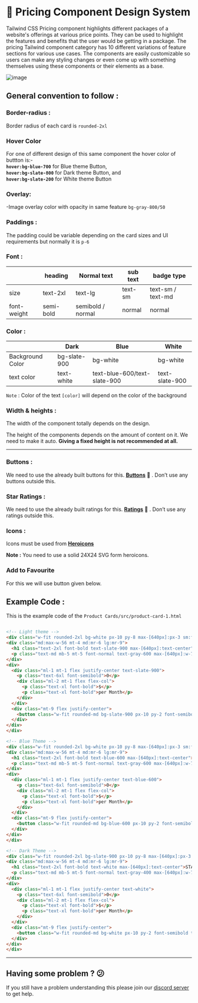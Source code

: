 # 📒 Pricing Component Design System 

Tailwind CSS Pricing component highlights different packages of a website's offerings at various price points. They can be used to highlight the features and benefits that the user would be getting in a package. The pricing Tailwind component category has 10 different variations of feature sections for various use cases. The components are easily customizable so users can make any styling changes or even come up with something themselves using these components or their elements as a base.

![image](https://user-images.githubusercontent.com/98400348/232882821-98b6050e-ce40-462d-a3f9-98b21cfd61d3.png)


## General convention to follow :


### **Border-radius** :

Border radius of each card is `rounded-2xl` 

### Hover Color

For one of different design of this same component the hover color of buttton is:- <br/>
**`hover:bg-blue-700`** for Blue theme Button, <br/>
**`hover:bg-slate-800`** for Dark theme Button, and  <br/>
**`hover:bg-slate-200`** for White theme Button <br/>

### **Overlay:**
-Image overlay color with opacity in same feature `bg-gray-800/50` 

### **Paddings :**

The padding could be variable depending on the card sizes and UI requirements but normally it is `p-6`

### Font :

|  | heading | Normal text | sub text | badge type |
| --- | --- | --- | --- | --- |
| size | text-2xl | text-lg | text-sm | text-sm / text-md |
| font-weight | semi-bold | semibold / normal | normal | normal |

### Color :

|  | Dark | Blue | White |
| --- | --- | --- | --- |
| Background Color | bg-slate-900 | bg-white | bg-white |
| text color | text-white | text-blue-600/text-slate-900 | text-slate-900 |

`Note` : Color of the text `[color]` will depend on the color of the background

### Width & heights :

The width of the component totally depends on the design.

The height of the components depends on the amount of content on it. We need to make it auto. **Giving a fixed height is not recommended at all.** 

---

### Buttons :

We need to use the already built buttons for this. **[Buttons](https://github.com/Clueless-Community/seamless-ui/tree/main/Buttons)** 🔗 . Don’t use any buttons outside this.

### Star Ratings :

We need to use the already built ratings for this. **[Ratings](https://github.com/Clueless-Community/seamless-ui/tree/main/Rating)** 🔗 . Don’t use any ratings outside this.

### Icons :

Icons must be used from **[Heroicons](https://heroicons.com/)** 

**Note :** You need to use a solid 24X24 SVG form heroicons.

### Add to Favourite

For this we will use button given below.

## Example Code :
This is the example code of the `Product Cards/src/product-card-1.html`

```html

<!-- Light theme -->
<div class="w-fit rounded-2xl bg-white px-10 py-8 max-[640px]:px-3 sm:flex md:flex lg:flex">
<div class="md:max-w-56 mt-4 md:mr-6 lg:mr-9">
  <h1 class="text-2xl font-bold text-slate-900 max-[640px]:text-center">STANDARD</h1>
  <p class="text-md mb-5 mt-5 font-normal text-gray-600 max-[640px]:w-72 max-[640px]:text-center sm:w-72">Slate helps you see how many more days you need to work to reach. Slate helps you how many more days.</p>
</div>
<div>
  <div class="ml-1 mt-1 flex justify-center text-slate-900">
    <p class="text-6xl font-semibold">0</p>
    <div class="ml-2 mt-1 flex flex-col">
      <p class="text-xl font-bold">$</p>
      <p class="text-xl font-bold">per Month</p>
    </div>
  </div>
  <div class="mt-9 flex justify-center">
    <button class="w-fit rounded-md bg-slate-900 px-10 py-2 font-semibold text-white transition-all ease-out hover:scale-105 hover:shadow-lg">Try For Free</button>
  </div>
</div>
</div>

<!-- Blue Theme -->
<div class="w-fit rounded-2xl bg-white px-10 py-8 max-[640px]:px-3 sm:flex md:flex lg:flex">
<div class="md:max-w-56 mt-4 md:mr-6 lg:mr-9">
  <h1 class="text-2xl font-bold text-blue-600 max-[640px]:text-center">STANDARD</h1>
  <p class="text-md mb-5 mt-5 font-normal text-gray-600 max-[640px]:w-72 max-[640px]:text-center sm:w-72">Slate helps you see how many more days you need to work to reach. Slate helps you how many more days.</p>
</div>
<div>
  <div class="ml-1 mt-1 flex justify-center text-blue-600">
    <p class="text-6xl font-semibold">0</p>
    <div class="ml-2 mt-1 flex flex-col">
      <p class="text-xl font-bold">$</p>
      <p class="text-xl font-bold">per Month</p>
    </div>
  </div>
  <div class="mt-9 flex justify-center">
    <button class="w-fit rounded-md bg-blue-600 px-10 py-2 font-semibold text-white hover:shadow-lg">Try For Free</button>
  </div>
</div>
</div>

<!-- Dark Theme -->
<div class="w-fit rounded-2xl bg-slate-900 px-10 py-8 max-[640px]:px-3 sm:flex md:flex lg:flex">
<div class="md:max-w-56 mt-4 md:mr-6 lg:mr-9">
  <h1 class="text-2xl font-bold text-white max-[640px]:text-center">STANDARD</h1>
  <p class="text-md mb-5 mt-5 font-normal text-gray-400 max-[640px]:w-72 max-[640px]:text-center sm:w-72">Slate helps you see how many more days you need to work to reach. Slate helps you how many more days.</p>
</div>
<div>
  <div class="ml-1 mt-1 flex justify-center text-white">
    <p class="text-6xl font-semibold">0</p>
    <div class="ml-2 mt-1 flex flex-col">
      <p class="text-xl font-bold">$</p>
      <p class="text-xl font-bold">per Month</p>
    </div>
  </div>
  <div class="mt-9 flex justify-center">
    <button class="w-fit rounded-md bg-white px-10 py-2 font-semibold text-slate-900">Try For Free</button>
  </div>
</div>
</div>
```

---

## Having some problem ? 😕

If you still have a problem understanding this please join our [discord server](https://discord.gg/zrVMjGW8sB) to get help.
  


